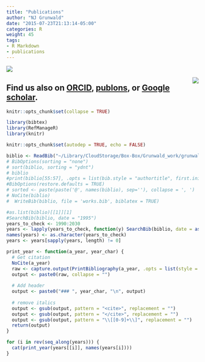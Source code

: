 ```yaml
---
title: "Publications"
author: "NJ Grunwald"
date: "2015-07-23T21:13:14-05:00"
categories: R
weight: 45
tags:
- R Markdown
- publications
---
```


![](/img/journal-logo.png)

<img src="/img/aps-journals-logo.png" align="right" />

## Find us also on [ORCID](https://orcid.org/0000-0003-1656-7602){target="_blank"}, [publons](https://publons.com/researcher/16114/niklaus-j-grunwald/){target="_blank"}, or [Google scholar](https://scholar.google.com/citations?user=t55Dt5sAAAAJ&hl=en){target="_blank"}. 

```r
knitr::opts_chunk$set(collapse = TRUE)
```

```r
library(bibtex)
library(RefManageR)
library(knitr)

knitr::opts_chunk$set(autodep = TRUE, echo = FALSE)
```

```r
biblio <- ReadBib("~/Library/CloudStorage/Box-Box/Grunwald_work/grunwaldlab-new-blogdown/static/files/lab-biblio.bib", check = "warn")
# BibOptions(sorting = "none")
# sort(biblio, sorting = "ydnt")
# biblio
#print(biblio[55:57], .opts = list(bib.style = "authortitle", first.inits = FALSE))
#BibOptions(restore.defaults = TRUE)
# sorted <- paste(paste('@', names(biblio), sep=''), collapse = ', ')
# NoCite(biblio)
#  WriteBib(biblio, file = 'works.bib', biblatex = TRUE)

#as.list(biblio)[[1]][1]
#SearchBib(biblio, date = "1995")
years_to_check <- 1990:2030
years <- lapply(years_to_check, function(y) SearchBib(biblio, date = as.character(y)))
names(years) <- as.character(years_to_check)
years <- years[sapply(years, length) != 0]

print_year <- function(a_year, year_char) {
  # Get citation
  NoCite(a_year)
  raw <- capture.output(PrintBibliography(a_year, .opts = list(style = "HTML")))
  output <- paste0(raw, collapse = "")
  
  # Add header
  output <- paste0("### ", year_char, "\n", output)
  
  # remove italics
  output <- gsub(output, pattern = "<cite>", replacement = "")
  output <- gsub(output, pattern = "</cite>", replacement = "")
  output <- gsub(output, pattern = "\\[[0-9]+\\]", replacement = "")
  return(output)
}

```

```r
for (i in rev(seq_along(years))) {
  cat(print_year(years[[i]], names(years[i])))
}
```


